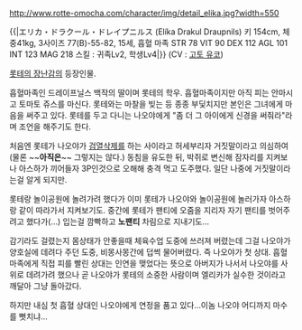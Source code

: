 http://www.rotte-omocha.com/character/img/detail_elika.jpg?width=550

{{|エリカ・ドラクール・ドレイプニルス (Elíka Drakul Draupnils)
키 154cm, 체중41kg, 3사이즈 77(B)-55-82, 15세, 흡혈 마족
STR 78 VIT 90 DEX 112 AGL 101 INT 123 MAG 218
스킬 : 귀족Lv2, 학생Lv4|}}
(CV : [[고토 유코]])

[[롯테의 장난감]]의 등장인물.

흡혈마족인 드레이프닐스 백작의 딸이며 롯테의 학우. 흡혈마족이지만 아직 피는 안마시고 토마토 쥬스를 마신다.
롯테와는 마찰을 빚는 등 종종 부딫치지만 본인은 그녀에게 마음을 써주고 있다. 롯테를 두고 다니는 나오야에게 "좀 더 그 아이에게 신경을 써줘라"라며 조언을 해주기도 한다.

처음엔 롯테가 나오야가 [[검열삭제]]를 하는 사이라고 허세부리자 거짓말이라고 의심하여(물론 ~~'''아직은'''~~ 그렇지는 않다.) 동침을 유도한 뒤, 박쥐로 변신해 잠자리를 지켜보나 아스하가 끼어들자 3P인것으로 오해해 충격 먹고 도주했다. 일단 나중에 거짓말이라는걸 알게 되지만.

롯테랑 놀이공원에 놀려가려 했다가 이미 롯테가 나오야와 놀이공원에 놀러가자 아스하랑 같이 따라가서 지켜보기도. 중간에 롯테가 팬티에 오줌을 지리자 자기 팬티를 벗어주려고 했다가(…) 입는걸 깜빡하고 '''노팬티''' 차림으로 지내기도…

감기라도 걸렸는지 몸상태가 안좋을때 체육수업 도중에 쓰러져 버렸는데 그걸 나오야가 양호실에 데려다 주던 도중, 비몽사몽간에 덥썩 물어버렸다. 즉 나오야가 첫 상대. 흡혈마족에게 직접 피를 빨린 상대는 인연을 맺었다는 뜻으로 아버지가 나서서 나오야를 사위로 데려가려 했으나 곧 나오야가 롯테의 소중한 사람이며 엘리카가 실수한 것이라고 깨달아 그냥 돌아갔다.

하지만 내심 첫 흡혈 상대인 나오야에게 연정을 품고 있다...이놈 나오야 어디까지 마수를 뻣치냐...
